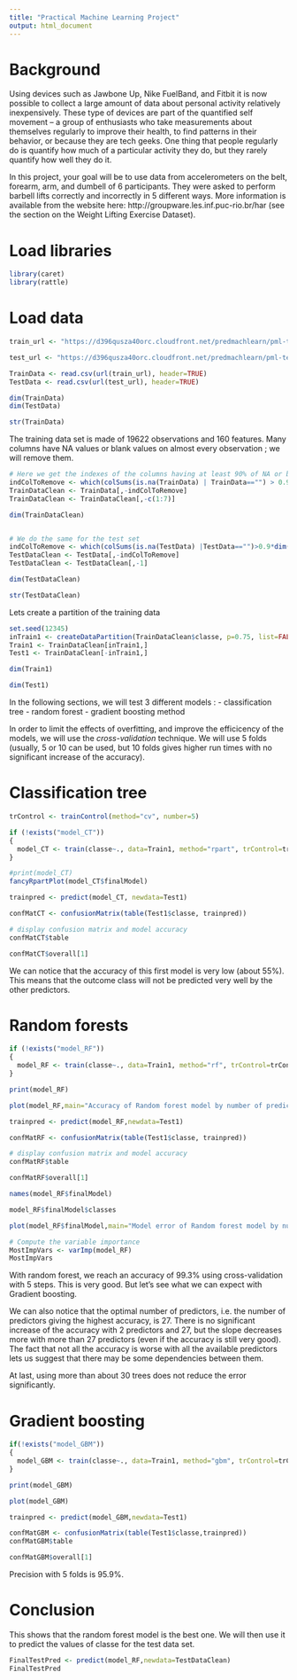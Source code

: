 ---
title: "Practical Machine Learning Project"
output: html_document
---

# Background

Using devices such as Jawbone Up, Nike FuelBand, and Fitbit it is now possible to collect a large amount of data about personal activity relatively inexpensively. These type of devices are part of the quantified self movement – a group of enthusiasts who take measurements about themselves regularly to improve their health, to find patterns in their behavior, or because they are tech geeks. One thing that people regularly do is quantify how much of a particular activity they do, but they rarely quantify how well they do it.

In this project, your goal will be to use data from accelerometers on the belt, forearm, arm, and dumbell of 6 participants. They were asked to perform barbell lifts correctly and incorrectly in 5 different ways. More information is available from the website here: http://groupware.les.inf.puc-rio.br/har (see the section on the Weight Lifting Exercise Dataset).

# Load libraries

```{r echo=TRUE}

library(caret)
library(rattle)

```

# Load data


```{r echo=TRUE}

train_url <- "https://d396qusza40orc.cloudfront.net/predmachlearn/pml-training.csv"

test_url <- "https://d396qusza40orc.cloudfront.net/predmachlearn/pml-testing.csv"

TrainData <- read.csv(url(train_url), header=TRUE)
TestData <- read.csv(url(test_url), header=TRUE)

dim(TrainData)
dim(TestData)

str(TrainData)

```

The training data set is made of 19622 observations and 160 features.
Many columns have NA values or blank values on almost every observation ; we will remove them.

```{r echo=TRUE}

# Here we get the indexes of the columns having at least 90% of NA or blank values on the training dataset
indColToRemove <- which(colSums(is.na(TrainData) | TrainData=="") > 0.9 * dim(TrainData)[1]) 
TrainDataClean <- TrainData[,-indColToRemove]
TrainDataClean <- TrainDataClean[,-c(1:7)]

dim(TrainDataClean)


# We do the same for the test set
indColToRemove <- which(colSums(is.na(TestData) |TestData=="")>0.9*dim(TestData)[1]) 
TestDataClean <- TestData[,-indColToRemove]
TestDataClean <- TestDataClean[,-1]

dim(TestDataClean)

str(TestDataClean)

```

Lets create a partition of the training data

```{r echo=TRUE}

set.seed(12345)
inTrain1 <- createDataPartition(TrainDataClean$classe, p=0.75, list=FALSE)
Train1 <- TrainDataClean[inTrain1,]
Test1 <- TrainDataClean[-inTrain1,]

dim(Train1)

dim(Test1)

```

In the following sections, we will test 3 different models :
- classification tree
- random forest
- gradient boosting method

In order to limit the effects of overfitting, and improve the efficicency of the models, we will use the *cross-validation* technique. We will use 5 folds (usually, 5 or 10 can be used, but 10 folds gives higher run times with no significant increase of the accuracy).


# Classification tree

```{r echo=TRUE}

trControl <- trainControl(method="cv", number=5)

if (!exists("model_CT"))
{
  model_CT <- train(classe~., data=Train1, method="rpart", trControl=trControl)
}

#print(model_CT)
fancyRpartPlot(model_CT$finalModel)

trainpred <- predict(model_CT, newdata=Test1)

confMatCT <- confusionMatrix(table(Test1$classe, trainpred))

# display confusion matrix and model accuracy
confMatCT$table

confMatCT$overall[1]

```

We can notice that the accuracy of this first model is very low (about 55%). This means that the outcome class will not be predicted very well by the other predictors.


# Random forests

```{r echo=TRUE}

if (!exists("model_RF"))
{
  model_RF <- train(classe~., data=Train1, method="rf", trControl=trControl, verbose=FALSE)
}

print(model_RF)

plot(model_RF,main="Accuracy of Random forest model by number of predictors")

trainpred <- predict(model_RF,newdata=Test1)

confMatRF <- confusionMatrix(table(Test1$classe, trainpred))

# display confusion matrix and model accuracy
confMatRF$table

confMatRF$overall[1]

names(model_RF$finalModel)

model_RF$finalModel$classes

plot(model_RF$finalModel,main="Model error of Random forest model by number of trees")

# Compute the variable importance 
MostImpVars <- varImp(model_RF)
MostImpVars

```

With random forest, we reach an accuracy of 99.3% using cross-validation with 5 steps. This is very good. But let’s see what we can expect with Gradient boosting.

We can also notice that the optimal number of predictors, i.e. the number of predictors giving the highest accuracy, is 27. There is no significant increase of the accuracy with 2 predictors and 27, but the slope decreases more with more than 27 predictors (even if the accuracy is still very good). The fact that not all the accuracy is worse with all the available predictors lets us suggest that there may be some dependencies between them.

At last, using more than about 30 trees does not reduce the error significantly.


# Gradient boosting

```{r echo=TRUE}

if(!exists("model_GBM"))
{
  model_GBM <- train(classe~., data=Train1, method="gbm", trControl=trControl, verbose=FALSE)
}

print(model_GBM)

plot(model_GBM)

trainpred <- predict(model_GBM,newdata=Test1)

confMatGBM <- confusionMatrix(table(Test1$classe,trainpred))
confMatGBM$table

confMatGBM$overall[1]


```

Precision with 5 folds is 95.9%.

# Conclusion

This shows that the random forest model is the best one. We will then use it to predict the values of classe for the test data set.

```{r echo=TRUE}
FinalTestPred <- predict(model_RF,newdata=TestDataClean)
FinalTestPred

```

